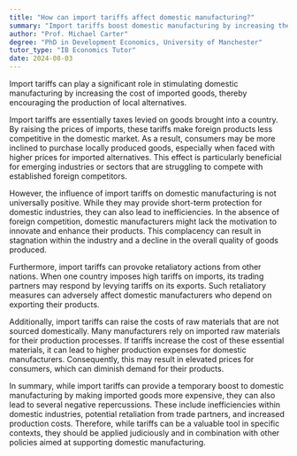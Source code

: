```yaml
---
title: "How can import tariffs affect domestic manufacturing?"
summary: "Import tariffs boost domestic manufacturing by increasing the cost of imported goods, which incentivizes local production and supports the growth of the national economy."
author: "Prof. Michael Carter"
degree: "PhD in Development Economics, University of Manchester"
tutor_type: "IB Economics Tutor"
date: 2024-08-03
---
```


Import tariffs can play a significant role in stimulating domestic manufacturing by increasing the cost of imported goods, thereby encouraging the production of local alternatives.

Import tariffs are essentially taxes levied on goods brought into a country. By raising the prices of imports, these tariffs make foreign products less competitive in the domestic market. As a result, consumers may be more inclined to purchase locally produced goods, especially when faced with higher prices for imported alternatives. This effect is particularly beneficial for emerging industries or sectors that are struggling to compete with established foreign competitors.

However, the influence of import tariffs on domestic manufacturing is not universally positive. While they may provide short-term protection for domestic industries, they can also lead to inefficiencies. In the absence of foreign competition, domestic manufacturers might lack the motivation to innovate and enhance their products. This complacency can result in stagnation within the industry and a decline in the overall quality of goods produced.

Furthermore, import tariffs can provoke retaliatory actions from other nations. When one country imposes high tariffs on imports, its trading partners may respond by levying tariffs on its exports. Such retaliatory measures can adversely affect domestic manufacturers who depend on exporting their products.

Additionally, import tariffs can raise the costs of raw materials that are not sourced domestically. Many manufacturers rely on imported raw materials for their production processes. If tariffs increase the cost of these essential materials, it can lead to higher production expenses for domestic manufacturers. Consequently, this may result in elevated prices for consumers, which can diminish demand for their products.

In summary, while import tariffs can provide a temporary boost to domestic manufacturing by making imported goods more expensive, they can also lead to several negative repercussions. These include inefficiencies within domestic industries, potential retaliation from trade partners, and increased production costs. Therefore, while tariffs can be a valuable tool in specific contexts, they should be applied judiciously and in combination with other policies aimed at supporting domestic manufacturing.
    